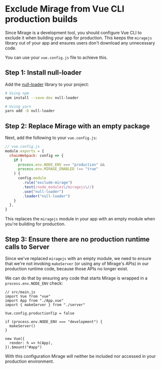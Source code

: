 # Exclude Mirage from Vue CLI production builds

Since Mirage is a development tool, you should configure Vue CLI to exclude it when building your app for production. This keeps the `miragejs` library out of your app and ensures users don't download any unnecessary code.

You can use your `vue.config.js` file to achieve this.

## Step 1: Install null-loader

Add the [null-loader](https://github.com/webpack-contrib/null-loader) library to your project:

```bash
# Using npm
npm install --save-dev null-loader

# Using yarn
yarn add -D null-loader
```

## Step 2: Replace Mirage with an empty package

Next, add the following to your `vue.config.js`:

```js
// vue.config.js
module.exports = {
  chainWebpack: config => {
    if (
      process.env.NODE_ENV === "production" &&
      process.env.MIRAGE_ENABLED !== "true"
    ) {
      config.module
        .rule("exclude-mirage")
        .test(/node_modules\/miragejs\//)
        .use("null-loader")
        .loader("null-loader")
    }
  },
}
```

This replaces the `miragejs` module in your app with an empty module when you're building for production.

## Step 3: Ensure there are no production runtime calls to Server

Since we've replaced `miragejs` with an empty module, we need to ensure that we're not invoking `makeServer` (or using any of Mirage's APIs) in our production runtime code, because those APIs no longer exist.

We can do that by ensuring any code that starts Mirage is wrapped in a `process.env.NODE_ENV` check:

```js{8-10}
// src/main.js
import Vue from "vue"
import App from "./App.vue"
import { makeServer } from "./server"

Vue.config.productionTip = false

if (process.env.NODE_ENV === "development") {
  makeServer()
}

new Vue({
  render: h => h(App),
}).$mount("#app")
```

With this configuration Mirage will neither be included nor accessed in your production environment.
